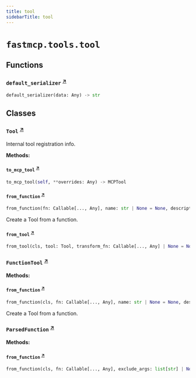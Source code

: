 ```yaml
---
title: tool
sidebarTitle: tool
---
```


# `fastmcp.tools.tool`

## Functions

### `default_serializer` <sup><a href="https://github.com/jlowin/fastmcp/blob/main/src/fastmcp/tools/tool.py#L34" target="_blank">↗</a></sup>

```python
default_serializer(data: Any) -> str
```

## Classes

### `Tool` <sup><a href="https://github.com/jlowin/fastmcp/blob/main/src/fastmcp/tools/tool.py#L38" target="_blank">↗</a></sup>


Internal tool registration info.


**Methods:**

#### `to_mcp_tool` <sup><a href="https://github.com/jlowin/fastmcp/blob/main/src/fastmcp/tools/tool.py#L49" target="_blank">↗</a></sup>

```python
to_mcp_tool(self, **overrides: Any) -> MCPTool
```

#### `from_function` <sup><a href="https://github.com/jlowin/fastmcp/blob/main/src/fastmcp/tools/tool.py#L59" target="_blank">↗</a></sup>

```python
from_function(fn: Callable[..., Any], name: str | None = None, description: str | None = None, tags: set[str] | None = None, annotations: ToolAnnotations | None = None, exclude_args: list[str] | None = None, serializer: Callable[[Any], str] | None = None, enabled: bool | None = None) -> FunctionTool
```

Create a Tool from a function.


#### `from_tool` <sup><a href="https://github.com/jlowin/fastmcp/blob/main/src/fastmcp/tools/tool.py#L86" target="_blank">↗</a></sup>

```python
from_tool(cls, tool: Tool, transform_fn: Callable[..., Any] | None = None, name: str | None = None, transform_args: dict[str, ArgTransform] | None = None, description: str | None = None, tags: set[str] | None = None, annotations: ToolAnnotations | None = None, serializer: Callable[[Any], str] | None = None, enabled: bool | None = None) -> TransformedTool
```

### `FunctionTool` <sup><a href="https://github.com/jlowin/fastmcp/blob/main/src/fastmcp/tools/tool.py#L113" target="_blank">↗</a></sup>

**Methods:**

#### `from_function` <sup><a href="https://github.com/jlowin/fastmcp/blob/main/src/fastmcp/tools/tool.py#L117" target="_blank">↗</a></sup>

```python
from_function(cls, fn: Callable[..., Any], name: str | None = None, description: str | None = None, tags: set[str] | None = None, annotations: ToolAnnotations | None = None, exclude_args: list[str] | None = None, serializer: Callable[[Any], str] | None = None, enabled: bool | None = None) -> FunctionTool
```

Create a Tool from a function.


### `ParsedFunction` <sup><a href="https://github.com/jlowin/fastmcp/blob/main/src/fastmcp/tools/tool.py#L194" target="_blank">↗</a></sup>

**Methods:**

#### `from_function` <sup><a href="https://github.com/jlowin/fastmcp/blob/main/src/fastmcp/tools/tool.py#L201" target="_blank">↗</a></sup>

```python
from_function(cls, fn: Callable[..., Any], exclude_args: list[str] | None = None, validate: bool = True) -> ParsedFunction
```
